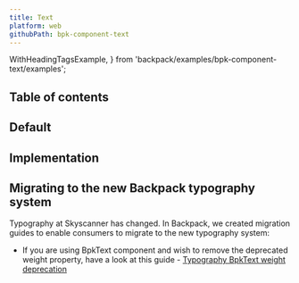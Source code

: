 ```yaml
---
title: Text
platform: web
githubPath: bpk-component-text
---
```



  WithHeadingTagsExample,
} from 'backpack/examples/bpk-component-text/examples';

## Table of contents

## Default

<PresentationBlock>
  <WithHeadingTagsExample />
</PresentationBlock>


## Implementation

<Readme />

## Migrating to the new Backpack typography system

Typography at Skyscanner has changed. In Backpack, we created migration guides to enable consumers to migrate to the new typography system:

* If you are using BpkText component and wish to remove the deprecated weight property, have a look at this guide - [Typography BpkText weight deprecation](/typography-bpk-text-migration-guide)
